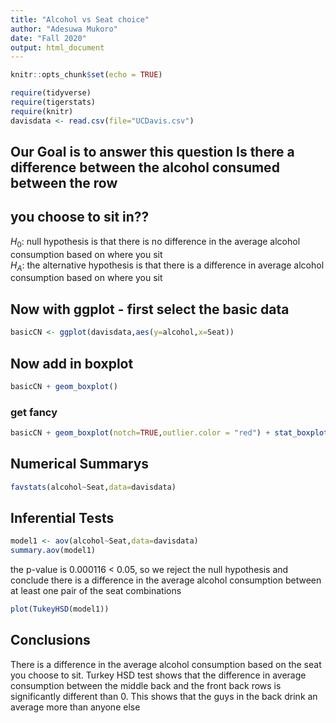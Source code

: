```yaml
---
title: "Alcohol vs Seat choice"
author: "Adesuwa Mukoro"
date: "Fall 2020"
output: html_document
---
```


```r
knitr::opts_chunk$set(echo = TRUE)
```

```r
require(tidyverse)
require(tigerstats)
require(knitr)
davisdata <- read.csv(file="UCDavis.csv")
```
## Our Goal is to answer this question Is there a difference between the alcohol consumed between the row
## you choose to sit in??

$H_0$: null hypothesis is that  there is no difference in the average alcohol consumption based on where you sit   
$H_A$: the alternative hypothesis is that there is a difference in average alcohol consumption based on where you sit   

## Now with ggplot - first select the basic data

```r
basicCN <- ggplot(davisdata,aes(y=alcohol,x=Seat))
```
## Now add in boxplot

```r
basicCN + geom_boxplot()
```
  
  
### get fancy  

```r
basicCN + geom_boxplot(notch=TRUE,outlier.color = "red") + stat_boxplot(geom ='errorbar') + labs(title="Fancy notch boxplot \n with 2 lines")
```

## Numerical Summarys 
```r
favstats(alcohol~Seat,data=davisdata)
```
## Inferential Tests
```r
model1 <- aov(alcohol~Seat,data=davisdata)
summary.aov(model1)
```
the p-value is 0.000116 < 0.05, so we reject the null hypothesis and conclude there is a difference in the average alcohol consumption between at least one pair of the seat combinations

```r
plot(TukeyHSD(model1))
```

## Conclusions
There is a difference in the average alcohol consumption based on the seat you choose to sit.
Turkey HSD test shows that the difference in average consumption between the middle back and the front back rows is significantly different than 0. This shows that the guys in the back drink an average more than anyone else